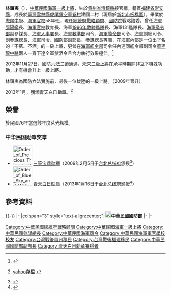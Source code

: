 {{Infobox_officeholder
| name = 林鎮夷 
| image = Senior Admiral Lin Chen-yi 海軍一級上將林鎮夷.jpg
| imagesize = 
|caption=
| office1 = {{flagicon image|ROC General Chief of Staff of the Ministry of National Defense Flag.svg}} 第21任[[國防部參謀本部|參謀總長]]
| president1    = [[馬英九|馬英九]]
| term_start1 = 2009年2月5日
| term_end1 =2013年1月15日
| predecessor1 = [[霍守業|霍守業]]
| successor1 = [[嚴明_(台灣)|嚴明]]
| office2 = {{flagicon image|ROC Ministry of National Defense Flag.svg}} 第4任[[中華民國國防部|國防部]][[軍備|軍備]]副部長
| term_start2 = 2007年5月21日 
| term_end2 =  2009年2月4日
| predecessor2 = [[朱凱生|朱凱生]]
| successor2 = [[趙世璋|趙世璋]]
| office3 = {{flagicon image|ROC Commanding General of Navy Flag.svg}} 第1任[[中華民國海軍司令|海軍司令]]
| term_start3 = 2006年2月16日
| term_end3 = 2007年5月20日
| predecessor3 = [[陳邦治|陳邦治]]（'''海軍總司令'''）55
| successor3 = [[王立申|王立申]]58
| birth_date = {{birth date and age|1945|7|1}}
| birth_place = {{ROC|貴州省}}[[清鎮縣|清鎮縣]]接官廳
| death_date =
| death_place =
| Native place = [[福建省_(中華民國)|福建省]][[崇安縣|崇安縣]]
| nationality = {{ROC}}
| 居處 = {{ROC-TWN}}[[新北市|新北市]][[板橋區_(台灣)|板橋區]]
| spouse = 
| parents = 
| party = 
| profession = [[軍人|軍人]]
| religion =
| signature = 
| footnotes = 
| allegiance = {{ROC}} 
| branch = {{ROCN}}
| rank =  {{flagicon image|ROCN Senior Admiral's Flag.svg}} [[大將#中華民國|一級上將]]
| serviceyears = 1969年－至今
| awards = [[青天白日勳章|青天白日勳章]]
}}
{{Infobox EPW
|educate=
*[[臺灣省立虎尾中學|臺灣省立虎尾中學]]（今[[國立虎尾高中|國立虎尾高中]]）
*[[海軍軍官學校|海軍軍官學校]]58年班
*[[三軍大學|三軍大學]]海軍指參學院73年班、戰爭學院80年班
|past=
*海軍五台軍艦艦長
*海軍邵陽軍艦艦長
*[[海軍軍官學校|海軍軍官學校]]教育長
*[[海軍艦隊司令部|海軍艦隊司令部]]副參謀長
*[[國防部海軍司令部|海軍總司令部]]人事署署長
*[[海軍教育訓練暨準則發展司令部|海軍教育訓練暨準則發展司令部]]司令
*[[海軍艦隊司令部|海軍艦隊司令部]]司令
*[[國防部海軍司令部|海軍總司令部]]副總司令
*[[國防部參謀本部|國防部參謀本部]]副參謀總長
*[[國防部海軍司令部|海軍司令部]][[中華民國海軍司令|司令]]
*[[中華民國國防部|國防部]][[軍備|軍備]]副部長
*[[國防部參謀本部|國防部參謀本部]][[中華民國參謀總長|參謀總長]]
*[[總統府戰略顧問|總統府戰略顧問]]
*財團法人[[國防安全研究院|國防安全研究院]]戰略諮詢委員
}}
'''林鎮夷'''（{{bd|1945年|7月1日|||}}），[[中華民國海軍|中華民國海軍]][[一級上將|一級上將]]，生於[[貴州省|貴州省]][[清鎮市|清鎮縣]]接官廳，籍貫[[福建省|福建省]][[崇安縣|崇安縣]]，成長於[[臺灣|臺灣]][[雲林縣|雲林縣]][[虎尾鎮|虎尾鎮]][[中華民國空軍|空軍]][[眷村|眷村]]建國二村（現居於[[新北市|新北市]][[板橋區_(台灣)|板橋區]]），畢業於[[虎尾中學|虎尾中學]]、[[海軍官校|海軍官校]]58年班，現任[[總統府戰略顧問|總統府戰略顧問]]、[[國防院|國防院]]戰略諮委，曾任[[陽字號驅逐艦|海軍邵陽艦]]長、[[海軍官校|海軍官校]]教育長、海軍[[1996年|1996年]][[敦睦艦隊|敦睦艦隊]]長、海軍131艦隊長、[[海軍艦隊司令部|海軍艦令部]]副參謀長、[[國防部海軍司令部|海軍人事署]]長、[[海軍教育訓練暨準則發展指揮部|海軍教準部]]司令、[[海軍艦隊司令部|海軍艦令部]]司令、[[海軍|海軍]]副總司令、副參謀總長、[[中華民國海軍司令|海軍司令]]、[[中華民國國防部|國防部]]副部長、[[參謀總長|參謀總長]]等職，在海軍內部是一位出了名的「不菸、不酒」的一級上將，更曾在[[海軍艦隊司令部|海軍艦令部]]司令任內連同艦令部副司令[[董翔龍|董翔龍]][[中將|中將]]兩人一齊下達全軍禁酒令且合力執行效果極佳。<ref name="nuseum-mnd-1484-36964">{{cite web |url= http://museum.mnd.gov.tw/Publish.aspx?cnid=1484&p=36964&Level=2 |publisher= [[國軍歷史文物館|國軍歷史文物館]] |title= 林鎮夷（西元1945～） |archiveurl= https://web.archive.org/web/20140902013814/http://museum.mnd.gov.tw/Publish.aspx?cnid=1484&p=36964&Level=2 |archivedate= 2014-09-02 |deadurl= yes }}</ref>

2012年11月27日，國防六法三讀通過，未來[[二級上將|二級上將]]在承平時期除非立下特殊功勳，才有機會升上一級上將。

林鎮夷為國防六法實施前，最後一位跋陞的一級上將。（2009年晉升）

2013年1月，獲頒[[青天白日勳章|青天白日勳章]]。<ref>{{cite news |url=http://news.chinatimes.com/politics/50207501/112013012000143.html |title=林鎮夷獲頒青天白日勳章 引爭議 |author=呂昭隆 |location=[[臺北|臺北]] |publisher=[[中國時報|中國時報]] |work=中時電子報 |date=2013年1月20日 |archiveurl=https://web.archive.org/web/20130530004750/http://tw.news.yahoo.com/%E6%9E%97%E9%8E%AE%E5%A4%B7%E7%8D%B2%E9%A0%92%E9%9D%92%E5%A4%A9%E7%99%BD%E6%97%A5%E5%8B%B3%E7%AB%A0-%E5%BC%95%E7%88%AD%E8%AD%B0-213000918.html |archivedate=2013年5月30日 |10= |deadurl=yes }}[https://tw.news.yahoo.com/%E6%9E%97%E9%8E%AE%E5%A4%B7%E7%8D%B2%E9%A0%92%E9%9D%92%E5%A4%A9%E7%99%BD%E6%97%A5%E5%8B%B3%E7%AB%A0-%E5%BC%95%E7%88%AD%E8%AD%B0-213000918.html yahoo存檔] {{Wayback|url=https://tw.news.yahoo.com/%E6%9E%97%E9%8E%AE%E5%A4%B7%E7%8D%B2%E9%A0%92%E9%9D%92%E5%A4%A9%E7%99%BD%E6%97%A5%E5%8B%B3%E7%AB%A0-%E5%BC%95%E7%88%AD%E8%AD%B0-213000918.html |date=20190502192347 }}</ref>

== 榮譽 ==
於民國76年當選該年度莒光楷模。

===中华民国勋章奖章===
* [[File:Order_of_Precious_Tripod_with_Red_Grand_Cordon_ribbon.png|60px]] [[宝鼎勋章|三等宝鼎勋章]]（2009年2月5日于[[台北市|台北]][[总统府_(台湾)|总统府]]颁授<ref>{{cite web |url=https://www.president.gov.tw/NEWS/13033 |title=總統主持國防部高階將領授勳暨授階典禮 |publisher=中华民国总统府 |date=2009-02-05 |accessdate=2021-09-11 |archive-date=2021-09-11 |archive-url=https://web.archive.org/web/20210911124322/https://www.president.gov.tw/NEWS/13033 |dead-url=no }}</ref>）
* [[File:Order_of_Blue_Sky_and_White_Sun_with_Grand_Cordon_ribbon.png|60px]] [[青天白日勋章|青天白日勋章]]（2013年1月16日于[[台北市|台北]][[总统府_(台湾)|总统府]]颁授<ref>{{cite web |url=https://www.president.gov.tw/NEWS/17355 |title=總統主持贈勳典禮－林鎮夷前參謀總長 |publisher=中华民国总统府 |date=2013-01-16 |accessdate=2021-09-11 |archive-date=2021-09-11 |archive-url=https://web.archive.org/web/20210911141217/https://www.president.gov.tw/NEWS/17355 |dead-url=no }}</ref>）

== 參考資料 ==
{{reflist|1}}

{{-}}
{{start box}}
{{s-mil}}
|-
|colspan="3" style="text-align:center;"|'''[[File:ROC_Ministry_of_National_Defense_Seal.svg|20px]][[中華民國國防部|中華民國國防部]]'''
|-
{{s-before|[[陳邦治|陳邦治]]}}
{{s-title|[[中華民國海軍司令|海軍總司令]]<br><small>第十八任<br>2006年2月16日－2006年2月17日}}
{{s-none|末任}}
|-
{{s-none|首任}}
{{s-title|[[中華民國海軍司令|海軍司令]]<br><small>第一任<br>2006年2月17日－2007年5月21日}}
{{s-after|[[王立申|王立申]]}}
{{s-before|[[霍守業|霍守業]]}}
{{s-title|[[國防部參謀本部|參謀總長]]<br><small>第二十一任<br>2009年2月5日－2013年1月15日}}
{{s-after|[[嚴明_(台灣)|嚴　明]]}}
{{end box}}
{{中華民國一級上將}}
{{中華民國參謀總長}}
{{中華民國海軍司令}}
[[Category:中華民國總統府戰略顧問|Category:中華民國總統府戰略顧問]]
[[Category:中華民國海軍一級上將|Category:中華民國海軍一級上將]]
[[Category:中華民國參謀總長|Category:中華民國參謀總長]]
[[Category:中華民國海軍司令|Category:中華民國海軍司令]]
[[Category:中華民國海軍軍官學校校友|Category:中華民國海軍軍官學校校友]]
[[Category:台灣戰後貴州移民|Category:台灣戰後貴州移民]]
[[Category:台灣戰後福建移民|Category:台灣戰後福建移民]]
[[Category:中華民國國防部副部長|Category:中華民國國防部副部長]]
[[Category:青天白日勳章獲得者|Category:青天白日勳章獲得者]]